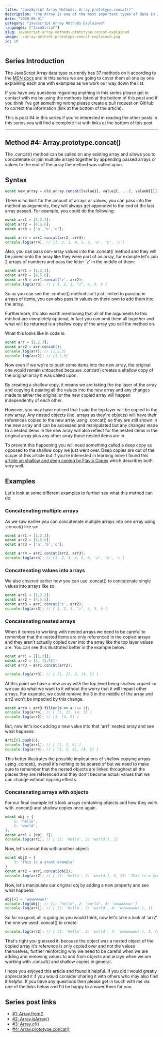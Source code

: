 ```yaml
---
title: "JavaScript Array Methods: Array.prototype.concat()"
description: "The Array is one of the most important types of data in JavaScript, so in this series we are going to cover all of the Array Methods, in this post it's Array.prototype.concat()"
date: "2020-06-01"
category: "JavaScript Array Methods Explained"
languages: ["JavaScript"]
slug: javascript-array-methods-prototype-concat-explained
image: ./array-methods-prototype-concat-explained.png
id: 10
---
```


## Series Introduction

The JavaScript Array data type currently has 37 methods on it according to the [MDN docs](https://developer.mozilla.org/en-US/docs/Web/JavaScript/Reference/Global_Objects/Array) and in this series we are going to cover them all one by one explaining each one with examples as we work our way down the list. 

If you have any questions regarding anything in this series please get in contact with me by using the methods listed at the bottom of this post and if you think I've got something wrong please create a pull request on GitHub to correct the information (link at the bottom of the article).

This is post #4 in this series if you're interested in reading the other posts in this series you will find a complete list with links at the bottom of this post.

---

## Method #4: Array.prototype.concat()

The .concat() method can be called on any existing array and allows you to concatenate or join multiple arrays together by appending passed arrays or values to the end of the array the method was called upon.

## Syntax

```javascript
const new_array = old_array.concat([value1[, value2[, ...[, valueN]]]])
```

There is no limit for the amount of arrays or values, you can pass into the method as arguments, they will always get appended to the end of the last array passed. For example, you could do the following:

```javascript
const arr1 = [1,2,3];
const arr2 = [4,5,6];
const arr3 = ['a','b','c'];

const arr4 = arr1.concat(arr2, arr3);
console.log(arr4); // [1, 2, 3, 4, 5, 6, 'a', 'b', 'c']
```

Also, you can pass non-array values into the .concat() method and they will be joined onto the array like they were part of an array, for example let's join 2 arrays of numbers and pass the letter 'z' in the middle of them:

```javascript
const arr1 = [1,2,3];
const arr2 = [4,5,6];
const arr3 = arr1.concat('z', arr2);
console.log(arr3); // [ 1, 2, 3, "z", 4, 5, 6 ]
```

So as you can see the .contact() method isn't just limited to passing in arrays of items, you can also pass in values on there own to add them into the array.

Furthermore, it's also worth mentioning that all of the arguments to this method are completely optional, in fact you can omit them all together and what will be returned is a shallow copy of the array you call the method on. 

What this looks like in code is:

```javascript
const arr = [1,2,3];
const arr2 = arr.concat();
console.log(arr); // [1,2,3]
console.log(arr2); // [1,2,3]
```

Now even if we we're to push some items into the new array, the original one would remain untouched because .concat() creates a shallow copy of the original array it was called upon.

By creating a shallow copy, it means we are taking the top layer of the array and copying & pasting all the values into the new array and any changes made to either the original or the new copied array will happen independently of each other.

However, you may have noticed that I said the top layer will be copied to the new array. Any nested objects (inc. arrays as they're objects) will have their references copied to the new array using .concat() so they are still shown in the new array and can be accessed and manipulated but any changes made to a nested items in the new array will also reflect for the nested items in the original array plus any other array those nested items are in. 

To prevent this happening you will need something called a deep copy as opposed to the shallow copy we just went over. Deep copies are out of the scope of this article but if you're interested in learning more I found this [article on shallow and deep coping by Flavio Copes](https://flaviocopes.com/how-to-clone-javascript-object/) which describes both very well.

## Examples

Let's look at some different examples to further see what this method can do:

### Concatenating multiple arrays

As we saw earlier you can concatenate multiple arrays into one array using .concat() like so:

```javascript
const arr1 = [1,2,3];
const arr2 = [4,5,6];
const arr3 = ['a','b','c'];

const arr4 = arr1.concat(arr2, arr3);
console.log(arr4); // [1, 2, 3, 4, 5, 6, 'a', 'b', 'c']
```

### Concatenating values into arrays

We also covered earlier how you can use .concat() to concatenate single values into arrays like so:

```javascript
const arr1 = [1,2,3];
const arr2 = [4,5,6];
const arr3 = arr1.concat('z', arr2);
console.log(arr3); // [ 1, 2, 3, "z", 4, 5, 6 ]
```

### Concatenating nested arrays

When it comes to working with nested arrays we need to be careful to remember that the nested items are only referenced in the copied arrays and they aren't actually copied over into the array like the top layer values are. You can see this illustrated better in the example below:

```javascript
const arr1 = [[1,2]];
const arr2 = [3, [4,5]];
const arr3 = arr1.concat(arr2);

console.log(arr3); // [ [1, 2], 3, [4, 5] ]
```

At this point we have a new array with the top level being shallow copied so we can do what we want to it without the worry that it will impact other arrays. For example, we could remove the 3 in the middle of the array and arr2 won't be impacted by this change.

```javascript
const arr4 = arr3.filter(a => a !== 3);
console.log(arr4); // [ [1, 2], [4, 5] ]
console.log(arr2); // [3, [4, 5] ]
```

But, now let's look adding a new value into that 'arr1' nested array and see what happens:

```javascript
arr1[0].push(6);
console.log(arr1); // [ [1, 2, 6] ]
console.log(arr4); // [ [1, 2, 6], [4, 5] ]
```

This better illustrates the possible implications of shallow copying arrays using .concat(), overall it's nothing to be scared of but we need to make sure to remember that the nested objects are linked throughout all the places they are referenced and they don't become actual values that we can change without rippling effects.

### Concatenating arrays with objects

For our final example let's look arrays containing objects and how they work with .concat() and shallow copies once again.

```javascript
const obj = {
    1: 'hello',
    2: 'world',
};
const arr1 = [obj, 3];
console.log(arr1); // [ {1: 'hello', 2: 'world'}, 3]
```

Now, let's concat this with another object:

```javascript
const obj2 = {
    3: 'This is a great example'
}
const arr2 = arr1.concat(obj2);
console.log(arr2); // [ {1: 'hello', 2: 'world'}, 3, {3: 'This is a great example'}]
```

Now, let's manipulate our original obj by adding a new property and see what happens:

```javascript
obj[4] = 'wowwwwww!'
console.log(obj); // {1: 'hello', 2: 'world', 4: 'wowwwwww!'}
console.log(arr1); // [ {1: 'hello', 2: 'world', 4: 'wowwwwww!'}, 3]
```

So far so good, all is going as you would think, now let's take a look at 'arr2' the one we used .concat() to create:

```javascript
console.log(arr2); // [ {1: 'hello', 2: 'world', 4: 'wowwwwww!'}, 3, {3: 'This is a great example'}]
```

That's right you guessed it, because the object was a nested object of the copied array it's reference is only copied over and not the values themselves, further reinforcing why we need to be careful when we are adding and removing values to and from objects and arrays when we are working with .concat() and shallow copies in general.

I hope you enjoyed this article and found it helpful. If you did I would greatly appreciated it if you would consider sharing it with others who may also find it helpful. If you have any questions then please get in touch with me via one of the links below and I'd be happy to answer them for you.

## Series post links

- [#1: Array.from()](https://conermurphy.com/javascript-array-methods-from-explained)
- [#2: Array.isArray()](https://conermurphy.com/javascript-array-methods-isarray-explained)
- [#3: Array.of()](https://conermurphy.com/javascript-array-methods-of-explained)
- [#4: Array.prototype.concat()](https://conermurphy.com/javascript-array-methods-prototype-concat-explained)